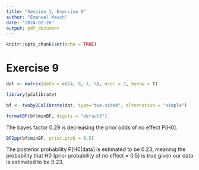 ---
title: "Session 1, Exercise 9"
author: "Emanuel Mauch"
date: "2024-02-26"
output: pdf_document
---

```{r setup, include=FALSE}
knitr::opts_chunk$set(echo = TRUE)
```

# Exercise 9

```{r, warning=FALSE, message=FALSE}
dat <- matrix(data = c(14, 9, 1, 5), ncol = 2, byrow = T)

library(pCalibrate)

bf <- twoby2Calibrate(dat, type="two.sided", alternative = "simple")

formatBF(bf$minBF, digits = "default")
```

The bayes factor 0.29 is decreasing the prior odds of no effect P[H0].

```{r}
BF2pp(bf$minBF, prior.prob = 0.5)
```

The posterior probability P[H0|data] is estimated to be 0.23, meaning
the probability that H0 (prior probability of no effect = 0.5) is true given our data is estimated to be 0.23.

